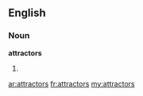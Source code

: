==English==

===Noun===
'''attractors'''

# {{plural of|[[attractor]]}}

[[ar:attractors]]
[[fr:attractors]]
[[my:attractors]]